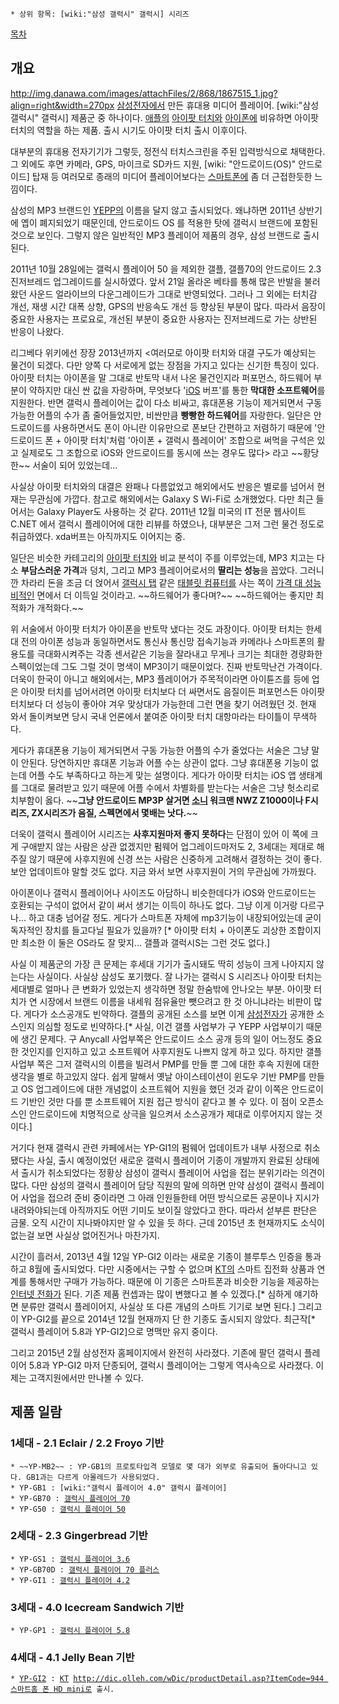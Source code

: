  * 상위 항목: [wiki:"삼성 갤럭시" 갤럭시] 시리즈

[[목차]]

== 개요 ==

http://img.danawa.com/images/attachFiles/2/868/1867515_1.jpg?align=right&width=270px [[삼성전자]]에서 만든 휴대용 미디어 플레이어. [wiki:"삼성 갤럭시" 갤럭시] 제품군 중 하나이다. [[애플]]의 [[아이팟 터치]]와 [[아이폰]]에 비유하면 아이팟 터치의 역할을 하는 제품. 출시 시기도 아이팟 터치 출시 이후이다.

대부분의 휴대용 전자기기가 그렇듯, 정전식 터치스크린을 주된 입력방식으로 채택한다. 그 외에도 후면 카메라, GPS, 마이크로 SD카드 지원, [wiki: "안드로이드(OS)" 안드로이드] 탑재 등 여러모로 종래의 미디어 플레이어보다는 [[스마트폰]]에 좀 더 근접한듯한 느낌이다.

삼성의 MP3 브랜드인 [[YEPP]]의 이름을 달지 않고 출시되었다. 왜냐하면 2011년 상반기에 옙이 폐지되었기 때문인데, 안드로이드 OS 를 적용한 탓에 갤럭시 브랜드에 포함된 것으로 보인다. 그렇지 않은 일반적인 MP3 플레이어 제품의 경우, 삼성 브랜드로 출시된다.  

2011년 10월 28일에는 갤럭시 플레이어 50 을 제외한 갤플, 갤플70의 안드로이드 2.3 진저브레드 업그레이드를 실시하였다. 앞서 21일 올라온 베타를 통해 많은 반발을 불러왔던 사운드 얼라이브의 다운그레이드가 그대로 반영되었다. 그러나 그 외에는 터치감 개선, 재생 시간 대폭 상향, GPS의 반응속도 개선 등 향상된 부분이 많다. 따라서 음장이 중요한 사용자는 프로요로, 개선된 부분이 중요한 사용자는 진저브레드로 가는 상반된 반응이 나왔다. 

리그베다 위키에선 장장 2013년까지 <여러모로 아이팟 터치와 대결 구도가 예상되는 물건이 되겠다. 다만 양쪽 다 서로에게 없는 장점을 가지고 있다는 신기한 특징이 있다. 아이팟 터치는 아이폰을 말 그대로 반토막 내서 나온 물건인지라 퍼포먼스, 하드웨어 부분이 약하지만 대신 싼 값을 자랑하며, 무엇보다 '[[iOS]] 버프'를 통한 '''막대한 소프트웨어'''를 지원한다. 반면 갤럭시 플레이어는 값이 다소 비싸고, 휴대폰용 기능이 제거되면서 구동 가능한 어플의 수가 좀 줄어들었지만, 비싼만큼 '''빵빵한 하드웨어'''를 자랑한다. 일단은 안드로이드를 사용하면서도 폰이 아니란 이유만으로 폰보단 간편하고 저렴하기 때문에 '안드로이드 폰 + 아이팟 터치'처럼 '아이폰 + 갤럭시 플레이어' 조합으로 써먹을 구석은 있고 실제로도 그 조합으로 iOS와 안드로이드를 동시에 쓰는 경우도 많다> 라고 ~~황당한~~ 서술이 되어 있었는데...

사실상 아이팟 터치와의 대결은 완패나 다름없었고 해외에서도 반응은 별로를 넘어서 현재는 무관심에 가깝다. 참고로 해외에서는 Galaxy S Wi-Fi로 소개했었다. 다만 최근 들어서는 Galaxy Player도 사용하는 것 같다. 2011년 12월 미국의 IT 전문 웹사이트 C.NET 에서 갤럭시 플레이어에 대한 리뷰를 하였으나, 대부분은 그저 그런 물건 정도로 취급하였다. xda버프는 아직까지도 이어지는 중.

일단은 비슷한 카테고리의 [[아이팟 터치]]와 비교 분석이 주를 이루었는데, MP3 치고는 다소 '''부담스러운 가격'''과 덩치, 그리고 MP3 플레이어로서의 '''딸리는 성능'''을 꼽았다. 그러니깐 차라리 돈을 조금 더 얹어서 [[갤럭시 탭]] 같은 [[태블릿 컴퓨터]]를 사는 쪽이 [[가격 대 성능비]]적인 면에서 더 이득일 것이라고. ~~하드웨어가 좋다며?~~ ~~하드웨어는 좋지만 최적화가 개적화다.~~

위 서술에서 아이팟 터치가 아이폰을 반토막 냈다는 것도 과장이다. 아이팟 터치는 한세대 전의 아이폰 성능과 동일하면서도 통신사 통신망 접속기능과 카메라나 스마트폰의 활용도를 극대화시켜주는 각종 센서같은 기능을 잘라내고 무게나 크기는 최대한 경량화한 스펙이었는데 그도 그럴 것이 명색이 MP3이기 때문이었다. 진짜 반토막난건 가격이다. 더욱이 한국이 아니고 해외에서는, MP3 플레이어가 주목적이라면 아이튠즈를 등에 업은 아이팟 터치를 넘어서려면 아이팟 터치보다 더 싸면서도 음질이든 퍼포먼스든 아이팟 터치보다 더 성능이 좋아야 겨우 맞상대가 가능한데 그런 면을 찾기 어려웠던 것. 현재 와서 돌이켜보면 당시 국내 언론에서 붙여준 아이팟 터치 대항마라는 타이틀이 무색하다.

게다가 휴대폰용 기능이 제거되면서 구동 가능한 어플의 수가 줄었다는 서술은 그냥 말이 안된다. 당연하지만 휴대폰 기능과 어플 수는 상관이 없다. 그냥 휴대폰용 기능이 없는데 어플 수도 부족하다고 하는게 맞는 설명이다. 게다가 아이팟 터치는 iOS 앱 생태계를 그대로 물려받고 있기 때문에 어플 수에서 차별화를 받는다는 서술은 그냥 헛소리로 치부함이 옳다. ~~'''그냥 안드로이드 MP3P 살거면 [[소니]] 워크맨 NWZ Z1000이나 F시리즈, ZX시리즈가 음질, 스펙면에서 몇배는 낫다.'''~~

더욱이 갤럭시 플레이어 시리즈는 '''사후지원마저 좋지 못하다'''는 단점이 있어 이 쪽에 크게 구애받지 않는 사람은 상관 없겠지만 펌웨어 업그레이드마저도 2, 3세대는 제대로 해주질 않기 때문에 사후지원에 신경 쓰는 사람은 신중하게 고려해서 결정하는 것이 좋다. 보안 업데이트야 말할 것도 없다. 지금 와서 보면 사후지원이 거의 무관심에 가까웠다.

아이폰이나 갤럭시 플레이어나 사이즈도 아담하니 비슷한데다가 iOS와 안드로이드는 호환되는 구석이 없어서 같이 써서 생기는 이득이 하나도 없다.  그냥 이게 이거랑 다르구나... 하고 대충 넘어갈 정도. 게다가 스마트폰 자체에 mp3기능이 내장되어있는데 굳이 독자적인 장치를 들고다닐 필요가 있을까? [* 아이팟 터치 + 아이폰도 괴상한 조합이지만 최소한 이 둘은 OS라도 잘 맞지... 갤플과 갤럭시S는 그런 것도 없다.]

사실 이 제품군의 가장 큰 문제는 후세대 기기가 출시돼도 딱히 성능이 크게 나아지지 않는다는 사실이다. 사실상 삼성도 포기했다. 잘 나가는 갤럭시 S 시리즈나 아이팟 터치는 세대별로 얼마나 큰 변화가 있었는지 생각하면 정말 한숨밖에 안나오는 부분. 아이팟 터치가 연 시장에서 브랜드 이름을 내세워 점유율만 뺏으려고 한 것 아니냐라는 비판이 많다. 게다가 소스공개도 빈약하다. 갤플의 공개된 소스를 보면 이게 [[삼성전자]]가 공개한 소스인지 의심할 정도로 빈약하다.[* 사실, 이건 갤플 사업부가 구 YEPP 사업부이기 때문에 생긴 문제다. 구 Anycall 사업부쪽은 안드로이드 소스 공개 등의 일이 어느정도 중요한 것인지를 인지하고 있고 소프트웨어 사후지원도 나쁘지 않게 하고 있다. 하지만 갤플 사업부 쪽은 그저 갤럭시의 이름을 빌려서 PMP를 만들 뿐 그에 대한 후속 지원에 대한 생각을 별로 하고있지 않다. 쉽게 말해서 옛날 아이스테이션이 윈도우 기반 PMP를 만들고 OS 업그레이드에 대한 개념없이 소프트웨어 지원을 했던 것과 같이 이쪽은 안드로이드 기반인 것만 다를 뿐 소프트웨어 지원 접근 방식이 같다고 볼 수 있다. 이 점이 오픈소스인 안드로이드에 치명적으로 상극을 일으켜서 소스공개가 제대로 이루어지지 않는 것이다.]

거기다 현재 갤럭시 관련 카페에서는 YP-GI1의 펌웨어 업데이트가 내부 사정으로 취소됐다는 사실, 출시 예정이었던 새로운 갤럭시 플레이어 기종이 개발까지 완료된 상태에서 출시가 취소되었다는 정황상 삼성이 갤럭시 플레이어 사업을 접는 분위기라는 의견이 많다. 다만 삼성의 갤럭시 플레이어 담당 직원의 말에 의하면 만약 삼성이 갤럭시 플레이어 사업을 접으려 준비 중이라면 그 아래 인원들한테 어떤 방식으로든 공문이나 지시가 내려와야되는데 아직까지도 어떤 기미도 보이질 않았다고 한다. 따라서 섣부른 판단은 금물. 오직 시간이 지나봐야지만 알 수 있을 듯 하다. 근데 2015년 초 현재까지도 소식이 없는걸 보면 사실상 없어진거나 마찬가지.

시간이 흘러서, 2013년 4월 12일 YP-GI2 이라는 새로운 기종이 블루투스 인증을 통과하고 8월에 출시되었다. 다만 시중에서는 구할 수 없으며 [[KT]]의 스마트 집전화 상품과 연계를 통해서만 구매가 가능하다. 때문에 이 기종은 스마트폰과 비슷한 기능을 제공하는 [[인터넷 전화]]가 된다. 기존 제품 컨셉과는 많이 변했다고 볼 수 있겠다.[* 심하게 얘기하면 분류만 갤럭시 플레이어지, 사실상 또 다른 개념의 스마트 기기로 보면 된다.] 그리고 이 YP-GI2를 끝으로 2014년 12월 현재까지 단 한 기종도 출시되지 않았다. 최근작[* 갤럭시 플레이어 5.8과 YP-GI2]으로 명맥만 유지 중이다.

그리고 2015년 2월 삼성전자 홈페이지에서 완전히 사라졌다. 기존에 팔던 갤럭시 플레이어 5.8과 YP-GI2 마저 단종되어, 갤럭시 플레이어는 그렇게 역사속으로 사라졌다. 이제는 고객지원에서만 만나볼 수 있다.
== 제품 일람 ==
=== 1세대 - 2.1 Eclair / 2.2 Froyo 기반 ===
 * ~~YP-MB2~~ : YP-GB1의 프로토타입격 모델로 몇 대가 외부로 유출되어 돌아다니고 있다. GB1과는 다르게 아몰레드가 사용되었다. 
 * YP-GB1 : [wiki:"갤럭시 플레이어 4.0" 갤럭시 플레이어]
 * YP-GB70 : [[갤럭시 플레이어 70]]
 * YP-G50 : [[갤럭시 플레이어 50]]

=== 2세대 - 2.3 Gingerbread 기반 ===
 * YP-GS1 : [[갤럭시 플레이어 3.6]]
 * YP-GB70D : [[갤럭시 플레이어 70 플러스]]
 * YP-GI1 : [[갤럭시 플레이어 4.2]]

=== 3세대 - 4.0 Icecream Sandwich 기반 ===
 * YP-GP1 : [[갤럭시 플레이어 5.8]]

=== 4세대 - 4.1 Jelly Bean 기반 ===
 * [[YP-GI2]] : [[KT]] [[http://dic.olleh.com/wDic/productDetail.asp?ItemCode=944 스마트홈 폰 HD mini]]로 출시.
